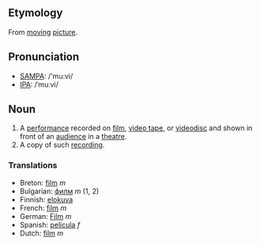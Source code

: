 == Etymology ==

From [[moving]] [[picture]].

== Pronunciation ==
*[[w:SAMPA|SAMPA]]: /'mu:vi/
*[[w:IPA|IPA]]: /ˈmuːvi/

== Noun ==

#A [[performance]] recorded on [[film]], [[video tape]], or [[videodisc]] and shown in front of an [[audience]] in a [[theatre]].
#A copy of such [[recording]].

=== Translations ===
*Breton: [[film]] ''m''
*Bulgarian: [[филм]] ''m'' (1, 2)
*Finnish: [[elokuva]]
*French: [[film]] ''m''
*German: [[Film]] ''m''
*Spanish: [[película]] ''f''
*Dutch: [[film]] ''m''